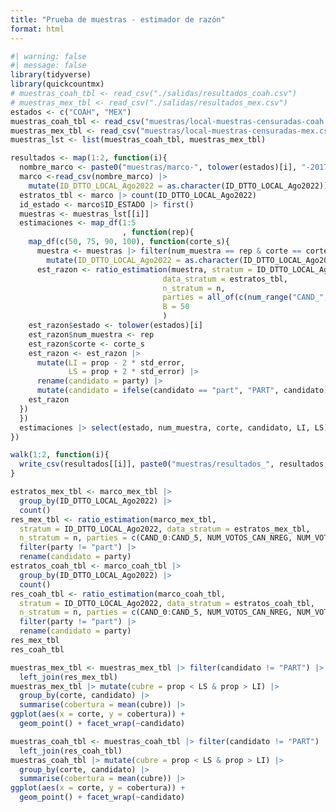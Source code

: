 ```yaml
---
title: "Prueba de muestras - estimador de razón"
format: html
---
```


```r
#| warning: false
#| message: false
library(tidyverse)
library(quickcountmx)
# muestras_coah_tbl <- read_csv("./salidas/resultados_coah.csv")
# muestras_mex_tbl <- read_csv("./salidas/resultados_mex.csv")
estados <- c("COAH", "MEX")
muestras_coah_tbl <- read_csv("muestras/local-muestras-censuradas-coah.csv")
muestras_mex_tbl <- read_csv("muestras/local-muestras-censuradas-mex.csv")
muestras_lst <- list(muestras_coah_tbl, muestras_mex_tbl)
```

```r
resultados <- map(1:2, function(i){
  nombre_marco <- paste0("muestras/marco-", tolower(estados)[i], "-2017.csv")
  marco <-read_csv(nombre_marco) |> 
    mutate(ID_DTTO_LOCAL_Ago2022 = as.character(ID_DTTO_LOCAL_Ago2022))
  estratos_tbl <- marco |> count(ID_DTTO_LOCAL_Ago2022)
  id_estado <- marco$ID_ESTADO |> first()
  muestras <- muestras_lst[[i]]
  estimaciones <- map_df(1:5
                         , function(rep){
    map_df(c(50, 75, 90, 100), function(corte_s){
      muestra <- muestras |> filter(num_muestra == rep & corte == corte_s) |> 
        mutate(ID_DTTO_LOCAL_Ago2022 = as.character(ID_DTTO_LOCAL_Ago2022))
      est_razon <- ratio_estimation(muestra, stratum = ID_DTTO_LOCAL_Ago2022, 
                                  data_stratum = estratos_tbl, 
                                  n_stratum = n, 
                                  parties = all_of(c(num_range("CAND_", 0:100))), 
                                  B = 50
                                  )
    est_razon$estado <- tolower(estados)[i]
    est_razon$num_muestra <- rep
    est_razon$corte <- corte_s
    est_razon <- est_razon |> 
      mutate(LI = prop - 2 * std_error,
             LS = prop + 2 * std_error) |> 
      rename(candidato = party) |> 
      mutate(candidato = ifelse(candidato == "part", "PART", candidato))
    est_razon
  })
  })
  estimaciones |> select(estado, num_muestra, corte, candidato, LI, LS)
})
```
```r
walk(1:2, function(i){
  write_csv(resultados[[i]], paste0("muestras/resultados_", resultados[[i]]$estado[1], ".csv"))
}
```

```r
estratos_mex_tbl <- marco_mex_tbl |> 
  group_by(ID_DTTO_LOCAL_Ago2022) |> 
  count()
res_mex_tbl <- ratio_estimation(marco_mex_tbl, 
  stratum = ID_DTTO_LOCAL_Ago2022, data_stratum = estratos_mex_tbl, 
  n_stratum = n, parties = c(CAND_0:CAND_5, NUM_VOTOS_CAN_NREG, NUM_VOTOS_NULOS), B = 1) |> 
  filter(party != "part") |> 
  rename(candidato = party)
estratos_coah_tbl <- marco_coah_tbl |> 
  group_by(ID_DTTO_LOCAL_Ago2022) |> 
  count()
res_coah_tbl <- ratio_estimation(marco_coah_tbl, 
  stratum = ID_DTTO_LOCAL_Ago2022, data_stratum = estratos_coah_tbl, 
  n_stratum = n, parties = c(CAND_0:CAND_5, NUM_VOTOS_CAN_NREG, NUM_VOTOS_NULOS), B = 1) |> 
  filter(party != "part") |> 
  rename(candidato = party)
res_mex_tbl
res_coah_tbl
```


```r
muestras_mex_tbl <- muestras_mex_tbl |> filter(candidato != "PART") |> 
  left_join(res_mex_tbl)
muestras_mex_tbl |> mutate(cubre = prop < LS & prop > LI) |> 
  group_by(corte, candidato) |> 
  summarise(cobertura = mean(cubre)) |> 
ggplot(aes(x = corte, y = cobertura)) + 
  geom_point() + facet_wrap(~candidato)
```

```r
muestras_coah_tbl <- muestras_coah_tbl |> filter(candidato != "PART") |> 
  left_join(res_coah_tbl)
muestras_coah_tbl |> mutate(cubre = prop < LS & prop > LI) |> 
  group_by(corte, candidato) |> 
  summarise(cobertura = mean(cubre)) |> 
ggplot(aes(x = corte, y = cobertura)) + 
  geom_point() + facet_wrap(~candidato)

```

